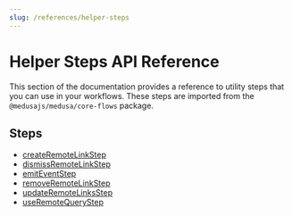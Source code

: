 ```yaml
---
slug: /references/helper-steps
---
```



# Helper Steps API Reference

This section of the documentation provides a reference to utility steps that you can use in your workflows. These steps are imported from the `@medusajs/medusa/core-flows` package.

## Steps

- [createRemoteLinkStep](../../helper_steps/functions/helper_steps.createRemoteLinkStep/page.mdx)
- [dismissRemoteLinkStep](../../helper_steps/functions/helper_steps.dismissRemoteLinkStep/page.mdx)
- [emitEventStep](../../helper_steps/functions/helper_steps.emitEventStep/page.mdx)
- [removeRemoteLinkStep](../../helper_steps/functions/helper_steps.removeRemoteLinkStep/page.mdx)
- [updateRemoteLinksStep](../../helper_steps/functions/helper_steps.updateRemoteLinksStep/page.mdx)
- [useRemoteQueryStep](../../helper_steps/functions/helper_steps.useRemoteQueryStep/page.mdx)
